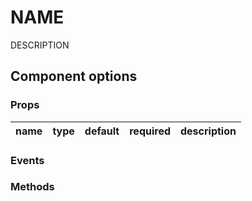

<Meta of={VaBadge} />

# NAME

DESCRIPTION

## Component options

### Props

| name   | type           | default | required     | description                           |
|--------|----------------|---------|--------------|---------------------------------------|


### Events

### Methods
